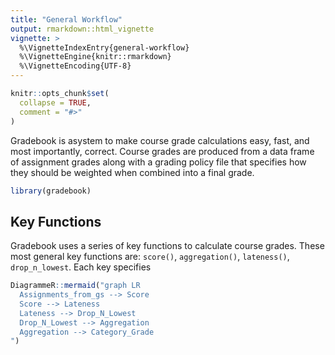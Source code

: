 ```yaml
---
title: "General Workflow"
output: rmarkdown::html_vignette
vignette: >
  %\VignetteIndexEntry{general-workflow}
  %\VignetteEngine{knitr::rmarkdown}
  %\VignetteEncoding{UTF-8}
---
```


```r
knitr::opts_chunk$set(
  collapse = TRUE,
  comment = "#>"
)
```
Gradebook is asystem to make course grade calculations easy, fast, and most importantly, correct. Course grades are produced from a data frame of assignment grades along with a grading policy file that specifies how they should be weighted when combined into a final grade.
```r
library(gradebook)
```
## Key Functions
Gradebook uses a series of key functions to calculate course grades. These most general key functions are: `score()`, `aggregation()`, `lateness()`, `drop_n_lowest`. Each key specifies
```r
DiagrammeR::mermaid("graph LR
  Assignments_from_gs --> Score
  Score --> Lateness
  Lateness --> Drop_N_Lowest
  Drop_N_Lowest --> Aggregation
  Aggregation --> Category_Grade
")
```

